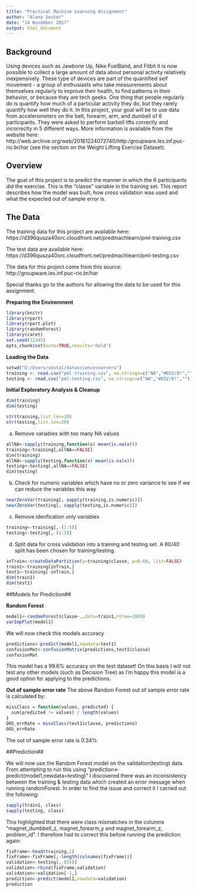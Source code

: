 ---
title: "Practical Machine Learning Assignment"
author: "Alana Souter"
date: "14 November 2017"
output: html_document
---

## Background

Using devices such as Jawbone Up, Nike FuelBand, and Fitbit it is now possible to collect a large amount of data about personal activity relatively inexpensively. These type of devices are part of the quantified self movement - a group of enthusiasts who take measurements about themselves regularly to improve their health, to find patterns in their behavior, or because they are tech geeks. One thing that people regularly do is quantify how much of a particular activity they do, but they rarely quantify how well they do it. In this project, your goal will be to use data from accelerometers on the belt, forearm, arm, and dumbell of 6 participants. They were asked to perform barbell lifts correctly and incorrectly in 5 different ways. More information is available from the website here: http://web.archive.org/web/20161224072740/http:/groupware.les.inf.puc-rio.br/har (see the section on the Weight Lifting Exercise Dataset).

## Overview

The goal of this project is to predict the manner in which the 6 participants did the exercise. This is the "classe" variable in the training set. This report describes how the model was built, how cross validation was used and what the expected out of sample error is. 

## The Data

The training data for this project are available here:
https://d396qusza40orc.cloudfront.net/predmachlearn/pml-training.csv

The test data are available here:
https://d396qusza40orc.cloudfront.net/predmachlearn/pml-testing.csv

The data for this project come from this source:
http://groupware.les.inf.puc-rio.br/har

Special thanks go to the authors for allowing the data to be used for this assignment.

**Preparing the Environment**

```{r chunk1}
library(knitr)
library(rpart)
library(rpart.plot)
library(randomForest)
library(caret)
set.seed(12345)
opts_chunk$set(echo=TRUE,results='hold')
```

**Loading the Data**
```{r chunk2}
setwd("D:/Users/soutal/datasciencecoursera")
training <- read.csv("pml-training.csv", na.strings=c("NA","#DIV/0!",""))
testing <- read.csv("pml-testing.csv", na.strings=c("NA","#DIV/0!",""))
```

**Initial Exploratory Analysis & Cleanup**
```{r chunk3}
dim(training)
dim(testing)
```

```{r chunk4}
str(training,list.len=20)
str(testing,list.len=20)
```


a) Remove variables with too many NA values
```{r chunk6}
allNA<-sapply(training,function(x) mean(is.na(x)))
training<-training[,allNA==FALSE]
dim(training)
allNA<-sapply(testing,function(x) mean(is.na(x)))
testing<-testing[,allNA==FALSE]
dim(testing)
```

b) Check for numeric variables which have no or zero variance to see if we can reduce the variables this way
```{r chunk7}
nearZeroVar(training[, sapply(training,is.numeric)])
nearZeroVar(testing[, sapply(testing,is.numeric)])
```

c) Remove idenfication only variables
```{r chunk8}
training<-training[,-(1:5)]
testing<-testing[,-(1:5)]
```

d) Split data for cross validation into a training and testing set. A 60/40 split has been chosen for training/testing.
```{r chunk9}
inTrain<-createDataPartition(y=training$classe, p=0.60, list=FALSE)
train1<-training[inTrain,]
test1<-training[-inTrain,]
dim(train1)
dim(test1)
```

##Models for Prediction##

**Random Forest**
```{r chunk10}
model1<-randomForest(classe~.,data=train1,ntree=1000)
varImpPlot(model1)
```
We will now check this models accuracy
```{r chunk11}
predictions<-predict(model1,newdata=test1)
confusionMat<-confusionMatrix(predictions,test1$classe)
confusionMat
```

This model has a 99.6% accuracy on the test dataset!  On this basis I will not test any other models (such as Decision Tree) as I'm happy this model is a good option for applying to the predictions.

**Out of sample error rate**
The above Random Forest out of sample error rate is calculated by:
```{r chunk12}
missClass = function(values, predicted) {
  sum(predicted != values) / length(values)
}
OOS_errRate = missClass(test1$classe, predictions)
OOS_errRate
```
The out of sample error rate is 0.34%

##Prediction##

We will now use the Random Forest model on the validation(testing) data.  
From attempting to run this using "prediction<-predict(model1,newdata=testing)" I discovered there was an inconsistency between the training & testing data which created an error message when running randomForest.  In order to find the issue and correct it I carried out the following:
```{r chunk13}
sapply(train1, class)
sapply(testing, class)
```
This highlighted that there were class mismatches  in the columns "magnet_dumbbell_z, magnet_forearm_y and magnet_forearm_z, problem_id".  I therefore had to correct this before running the prediction again:

```{r chunk14}
fixFrame<-head(training,1)
fixFrame<-fixFrame[,-length(colnames(fixFrame))]
validation<-testing[,-(55)]
validation<-rbind(fixFrame,validation)
validation<-validation[-1,]
prediction<-predict(model1,newdata=validation)
prediction
```






